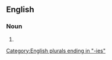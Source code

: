 ==English==

===Noun===
{{head|en|noun plural form}}

# {{plural of|advocacy|lang=en}}

[[Category:English plurals ending in "-ies"]]